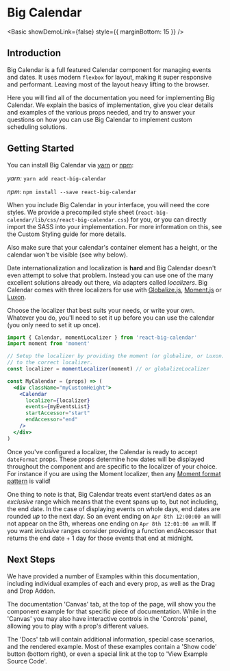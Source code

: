 
<Meta title="About Big Calendar" />

# Big Calendar

<!-- We won't load this in a 'Story' block, as we want it inline without creating subnavigation -->

<Basic showDemoLink={false} style={{ marginBottom: 15 }} />

## Introduction

Big Calendar is a full featured Calendar component for managing events and dates. It uses modern `flexbox` for layout, making it super responsive and performant. Leaving most of the layout heavy lifting to the browser.

Here you will find all of the documentation you need for implementing Big Calendar. We explain the basics of implementation, give you clear details and examples of the various props needed, and try to answer your questions on how you can use Big Calendar to implement custom scheduling solutions.

## Getting Started

You can install Big Calendar via [yarn](https://yarnpkg.com/en/) or [npm](https://www.npmjs.com/):

_yarn:_ `yarn add react-big-calendar`

_npm:_ `npm install --save react-big-calendar`

When you include Big Calendar in your interface, you will need the core styles. We provide a precompiled style sheet (`react-big-calendar/lib/css/react-big-calendar.css`) for you, or you can directly import the SASS into your implementation. For more information on this, see the <LinkTo kind="guides-custom-styling">Custom Styling</LinkTo> guide for more details.

Also make sure that your calendar's container element has a height, or the calendar won't be visible (see why below).

Date internationalization and localization is **hard** and Big Calendar doesn't even attempt to
solve that problem. Instead you can use one of the many excellent solutions already
out there, via adapters called _localizers_. Big Calendar comes with three localizers for use
with [Globalize.js](https://github.com/jquery/globalize), [Moment.js](http://momentjs.com/) or [Luxon](https://moment.github.io/luxon).

Choose the <LinkTo kind="props" story="localizer">localizer</LinkTo> that best suits your needs, or write your own. Whatever you do, you'll need to set it up before you can use the calendar (you only need to set it up once).

```jsx
import { Calendar, momentLocalizer } from 'react-big-calendar'
import moment from 'moment'

// Setup the localizer by providing the moment (or globalize, or Luxon) Object
// to the correct localizer.
const localizer = momentLocalizer(moment) // or globalizeLocalizer

const MyCalendar = (props) => (
  <div className="myCustomHeight">
    <Calendar
      localizer={localizer}
      events={myEventsList}
      startAccessor="start"
      endAccessor="end"
    />
  </div>
)
```

Once you've configured a <LinkTo kind="props" story="localizer">localizer</LinkTo>, the Calendar is ready to accept `dateFormat` props. These props determine how dates will be displayed throughout the component and are specific to the localizer of your choice. For instance if you are using the Moment localizer, then any [Moment format pattern](http://momentjs.com/docs/#/displaying/format/) is valid!

One thing to note is that, Big Calendar treats event start/end dates as an _exclusive_ range which means that the event spans up to, but not including, the end date. In the case of displaying events on whole days, end dates are rounded _up_ to the next day. So an event ending on `Apr 8th 12:00:00 am` will not appear on the 8th, whereas one ending
on `Apr 8th 12:01:00 am` will. If you want _inclusive_ ranges consider providing a function <LinkTo kind="props" story="end-accessor">endAccessor</LinkTo> that returns the end date + 1 day for those events that end at midnight.

## Next Steps

We have provided a number of <LinkTo kind="examples">Examples</LinkTo> within this documentation, including individual examples of each and every <LinkTo kind="props">prop</LinkTo>, as well as the Drag and Drop <LinkTo kind="addons">Addon</LinkTo>.

The documentation 'Canvas' tab, at the top of the page, will show you the component example for that specific piece of documentation. While in the 'Canvas' you may also have interactive controls in the 'Controls' panel, allowing you to play with a prop's different values.

The 'Docs' tab will contain additional information, special case scenarios, and the rendered example. Most of these examples contain a 'Show code' button (bottom right), or even a special link at the top to 'View Example Source Code'.
